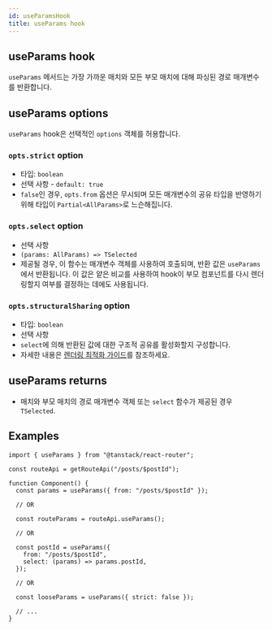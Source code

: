 ```yaml
---
id: useParamsHook
title: useParams hook
---
```


## useParams hook

`useParams` 메서드는 가장 가까운 매치와 모든 부모 매치에 대해 파싱된 경로 매개변수를 반환합니다.

## useParams options

`useParams` hook은 선택적인 `options` 객체를 허용합니다.

### `opts.strict` option

- 타입: `boolean`
- 선택 사항 - `default: true`
- `false`인 경우, `opts.from` 옵션은 무시되며 모든 매개변수의 공유 타입을 반영하기 위해 타입이 `Partial<AllParams>`로 느슨해집니다.

### `opts.select` option

- 선택 사항
- `(params: AllParams) => TSelected`
- 제공될 경우, 이 함수는 매개변수 객체를 사용하여 호출되며, 반환 값은 `useParams`에서 반환됩니다. 이 값은 얕은 비교를 사용하여 hook이 부모 컴포넌트를 다시 렌더링할지 여부를 결정하는 데에도 사용됩니다.

### `opts.structuralSharing` option

- 타입: `boolean`
- 선택 사항
- `select`에 의해 반환된 값에 대한 구조적 공유를 활성화할지 구성합니다.
- 자세한 내용은 [렌더링 최적화 가이드](../../guide/render-optimizations.md)를 참조하세요.

## useParams returns

- 매치와 부모 매치의 경로 매개변수 객체 또는 `select` 함수가 제공된 경우 `TSelected`.

## Examples

```tsx
import { useParams } from "@tanstack/react-router";

const routeApi = getRouteApi("/posts/$postId");

function Component() {
  const params = useParams({ from: "/posts/$postId" });

  // OR

  const routeParams = routeApi.useParams();

  // OR

  const postId = useParams({
    from: "/posts/$postId",
    select: (params) => params.postId,
  });

  // OR

  const looseParams = useParams({ strict: false });

  // ...
}
```
